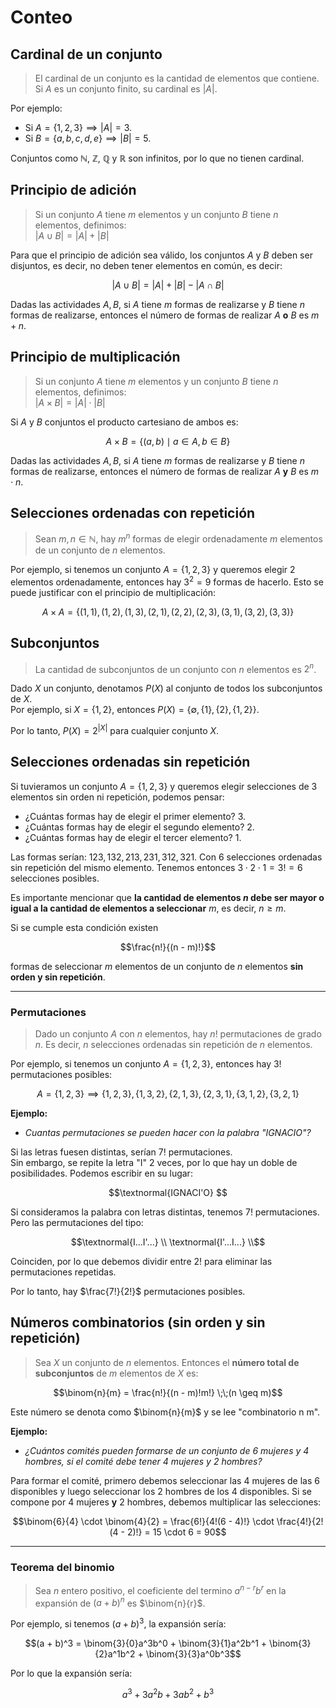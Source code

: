 # Conteo 

## Cardinal de un conjunto 

> El cardinal de un conjunto es la cantidad de elementos que contiene. Si $A$ es un conjunto finito, su cardinal es $|A|$.

Por ejemplo: 

- Si $A = \{1, 2, 3\} \implies |A| = 3$.
- Si $B = \{a, b, c, d, e\} \implies |B| = 5$.

Conjuntos como $\mathbb{N}$, $\mathbb{Z}$, $\mathbb{Q}$ y $\mathbb{R}$ son infinitos, por lo que no tienen cardinal.

## Principio de adición 

> Si un conjunto $A$ tiene $m$ elementos y un conjunto $B$ tiene $n$ elementos, definimos:\
$|A \cup B| = |A| + |B|$

Para que el principio de adición sea válido, los conjuntos $A$ y $B$ deben ser disjuntos, es decir, no deben tener elementos en común, es decir: 

```math 
|A \cup B| = |A| + |B| - |A \cap B|
```

Dadas las actividades $A, B$, si $A$ tiene $m$ formas de realizarse y $B$ tiene $n$ formas de realizarse, entonces el número de formas de realizar $A$ **o** $B$ es $m + n$.

## Principio de multiplicación

> Si un conjunto $A$ tiene $m$ elementos y un conjunto $B$ tiene $n$ elementos, definimos:\
$|A \times B| = |A| \cdot |B|$

Si $A$ y $B$ conjuntos el producto cartesiano de ambos es: 

```math
A \times B = \{(a, b) \mid a \in A, b \in B\}
```

Dadas las actividades $A, B$, si $A$ tiene $m$ formas de realizarse y $B$ tiene $n$ formas de realizarse, entonces el número de formas de realizar $A$ **y** $B$ es $m \cdot n$.

## Selecciones ordenadas con repetición

> Sean $m, n \in \mathbb{N}$, hay $m^n$ formas de elegir ordenadamente $m$ elementos de un conjunto de $n$ elementos. 

Por ejemplo, si tenemos un conjunto $A = \{1, 2, 3\}$ y queremos elegir 2 elementos ordenadamente, entonces hay $3^2 = 9$ formas de hacerlo. Esto se puede justificar con el principio de multiplicación: 

```math
A \times A = \{(1, 1), (1, 2), (1, 3), (2, 1), (2, 2), (2, 3), (3, 1), (3, 2), (3, 3)\}
``` 

## Subconjuntos

> La cantidad de subconjuntos de un conjunto con $n$ elementos es $2^n$.

Dado $X$ un conjunto, denotamos $P(X)$ al conjunto de todos los subconjuntos de $X$.\
Por ejemplo, si $X = \{1, 2\}$, entonces $P(X) = \{\emptyset, \{1\}, \{2\}, \{1, 2\}\}$.

Por lo tanto, $P(X) = 2^{|X|}$ para cualquier conjunto $X$.

## Selecciones ordenadas sin repetición 

Si tuvieramos un conjunto $A = \{1, 2, 3\}$ y queremos elegir selecciones de $3$ elementos sin orden ni repetición, podemos pensar: 

- ¿Cuántas formas hay de elegir el primer elemento? 3.
- ¿Cuántas formas hay de elegir el segundo elemento? 2.
- ¿Cuántas formas hay de elegir el tercer elemento? 1.

Las formas serían: $123, 132, 213, 231, 312, 321$. Con $6$ selecciones ordenadas sin repetición del mismo elemento. 
Tenemos entonces $3 \cdot 2 \cdot 1 = 3! = 6$ selecciones posibles.

Es importante mencionar que **la cantidad de elementos $n$ debe ser mayor o igual a la cantidad de elementos a seleccionar** $m$, es decir, $n \geq m$.

Si se cumple esta condición existen 

```math
\frac{n!}{(n - m)!}
```

formas de seleccionar $m$ elementos de un conjunto de $n$ elementos **sin orden y sin repetición**.

***

### Permutaciones

> Dado un conjunto $A$ con $n$ elementos, hay $n!$ permutaciones de grado $n$. Es decir, $n$ selecciones ordenadas sin repetición de $n$ elementos.

Por ejemplo, si tenemos un conjunto $A = \{1, 2, 3\}$, entonces hay $3!$ permutaciones posibles: 

```math
A = \{1, 2, 3\} \implies \{1, 2, 3\}, \{1, 3, 2\}, \{2, 1, 3\}, \{2, 3, 1\}, \{3, 1, 2\}, \{3, 2, 1\}
```

**Ejemplo:**

- _Cuantas permutaciones se pueden hacer con la palabra "IGNACIO"?_

Si las letras fuesen distintas, serían $7!$ permutaciones.\
Sin embargo, se repite la letra "I" $2$ veces, por lo que hay un doble de posibilidades. Podemos escribir en su lugar:

```math	
\textnormal{IGNACI'O} 
```

Si consideramos la palabra con letras distintas, tenemos $7!$ permutaciones. Pero las permutaciones del tipo: 

```math
\textnormal{I...I'...} \\
\textnormal{I'...I...} \\
```

Coinciden, por lo que debemos dividir entre $2!$ para eliminar las permutaciones repetidas.

Por lo tanto, hay $\frac{7!}{2!}$ permutaciones posibles.

## Números combinatorios (sin orden y sin repetición)

> Sea $X$ un conjunto de $n$ elementos. Entonces el **número total de subconjuntos** de $m$ elementos de $X$ es: 

```math
\binom{n}{m} = \frac{n!}{(n - m)!m!} \;\;(n \geq m)
```

Este número se denota como $\binom{n}{m}$ y se lee "combinatorio n m".

**Ejemplo:** 

- _¿Cuántos comités pueden formarse de un conjunto de 6 mujeres y 4 hombres, si el comité debe tener 4 mujeres y 2 hombres?_

Para formar el comité, primero debemos seleccionar las $4$ mujeres de las $6$ disponibles y luego seleccionar los $2$ hombres de los $4$ disponibles. Si se compone por $4$ mujeres **y** $2$ hombres, debemos multiplicar las selecciones: 

```math
\binom{6}{4} \cdot \binom{4}{2} = \frac{6!}{4!(6 - 4)!} \cdot \frac{4!}{2!(4 - 2)!} = 15 \cdot 6 = 90
```

***

### Teorema del binomio 

> Sea $n$ entero positivo, el coeficiente del termino $a^{n-r}b^r$ en la expansión de $(a + b)^n$ es $\binom{n}{r}$.

Por ejemplo, si tenemos $(a + b)^3$, la expansión sería: 

```math
(a + b)^3 = \binom{3}{0}a^3b^0 + \binom{3}{1}a^2b^1 + \binom{3}{2}a^1b^2 + \binom{3}{3}a^0b^3
```

Por lo que la expansión sería: 

```math
a^3 + 3a^2b + 3ab^2 + b^3
```